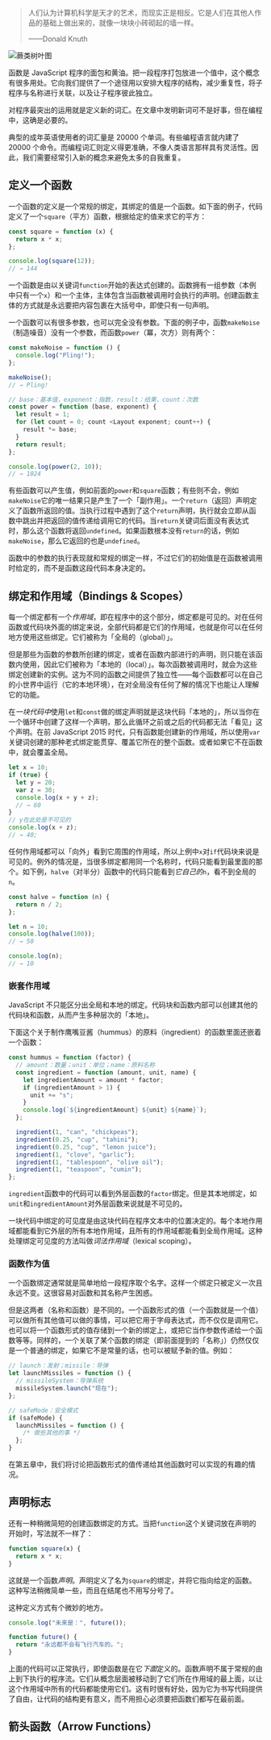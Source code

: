 
<Layout title="函数" chapter="第三章">

> 人们认为计算机科学是天才的艺术，而现实正是相反。它是人们在其他人作品的基础上做出来的，就像一块块小砖砌起的墙一样。
>
> ——Donald Knuth

![蕨类树叶图](https://eloquentjavascript.net/img/chapter_picture_3.jpg)

函数是 JavaScript 程序的面包和黄油。把一段程序打包放进一个值中，这个概念有很多用处。它向我们提供了一个途径用以安排大程序的结构，减少重复性，将子程序与名称进行关联，以及让子程序彼此独立。

对程序最突出的运用就是定义新的词汇。在文章中发明新词可不是好事，但在编程中，这确是必要的。

典型的成年英语使用者的词汇量是 20000 个单词。有些编程语言就内建了 20000 个命令。而编程词汇则定义得更准确，不像人类语言那样具有灵活性。因此，我们需要经常引入新的概念来避免太多的自我重复。

## 定义一个函数

一个函数的定义是一个常规的绑定，其绑定的值是一个函数。如下面的例子，代码定义了一个`square`（平方）函数，根据给定的值来求它的平方：

```javascript
const square = function (x) {
  return x * x;
};

console.log(square(12));
// → 144
```

一个函数是由以关键词`function`开始的表达式创建的。函数拥有一组参数（本例中只有一个`x`）和一个主体，主体包含当函数被调用时会执行的声明。创建函数主体的方式就是永远要把内容包裹在大括号中，即使只有一句声明。

一个函数可以有很多参数，也可以完全没有参数。下面的例子中，函数`makeNoise`（制造噪音）没有一个参数，而函数`power`（冪，次方）则有两个：

```javascript
const makeNoise = function () {
  console.log("Pling!");
};

makeNoise();
// → Pling!

// base：基本值，exponent：指数，result：结果，count：次数
const power = function (base, exponent) {
  let result = 1;
  for (let count = 0; count <Layout exponent; count++) {
    result *= base;
  }
  return result;
};

console.log(power(2, 10));
// → 1024
```

有些函数可以产生值，例如前面的`power`和`square`函数；有些则不会，例如`makeNoise`它的唯一结果只是产生了一个「副作用」。一个`return`（返回）声明定义了函数所返回的值。当执行过程中遇到了这个`return`声明，执行就会立即从函数中跳出并把返回的值传递给调用它的代码。当`return`关键词后面没有表达式时，那么这个函数将返回`undefined`。如果函数根本没有`return`的话，例如`makeNoise`，那么它返回的也是`undefined`。

函数中的参数的执行表现就和常规的绑定一样，不过它们的初始值是在函数被调用时给定的，而不是函数这段代码本身决定的。

## 绑定和作用域（Bindings & Scopes）

每一个绑定都有一个*作用域*，即在程序中的这个部分，绑定都是可见的。对在任何函数或代码块外面的绑定来说，全部代码都是它们的作用域，也就是你可以在任何地方使用这些绑定。它们被称为「全局的（global）」。

但是那些为函数的参数所创建的绑定，或者在函数内部进行的声明，则只能在该函数内使用，因此它们被称为「本地的（local）」。每次函数被调用时，就会为这些绑定创建新的实例。这为不同的函数之间提供了独立性——每个函数都可以在自己的小世界中运行（它的本地环境），在对全局没有任何了解的情况下也能让人理解它的功能。

在*一块代码中*使用`let`和`const`做的绑定声明就是这块代码「本地的」，所以当你在一个循环中创建了这样一个声明，那么此循环之前或之后的代码都无法「看见」这个声明。在前 JavaScript 2015 时代，只有函数能创建新的作用域，所以使用`var`关键词创建的那种老式绑定能贯穿、覆盖它所在的整个函数。或者如果它不在函数中，就会覆盖全局。

```js
let x = 10;
if (true) {
  let y = 20;
  var z = 30;
  console.log(x + y + z);
  // → 60
}
// y在此处是不可见的
console.log(x + z);
// → 40;
```

任何作用域都可以「向外」看到它周围的作用域，所以上例中`x`对`if`代码块来说是可见的。例外的情况是，当很多绑定都用同一个名称时，代码只能看到最里面的那个。如下例，`halve`（对半分）函数中的代码只能看到*它自己的*`n`，看不到全局的`n`。

```js
const halve = function (n) {
  return n / 2;
};

let n = 10;
console.log(halve(100));
// → 50

console.log(n);
// → 10
```

### 嵌套作用域

JavaScript 不只能区分出全局和本地的绑定。代码块和函数内部可以创建其他的代码块和函数，从而产生多种层次的「本地」。

下面这个关于制作鹰嘴豆酱（hummus）的原料（ingredient）的函数里面还嵌着一个函数：

```js
const hummus = function (factor) {
  // amount：数量；unit：单位；name：原料名称
  const ingredient = function (amount, unit, name) {
    let ingredientAmount = amount * factor;
    if (ingredientAmount > 1) {
      unit += "s";
    }
    console.log(`${ingredientAmount} ${unit} ${name}`);
  };

  ingredient(1, "can", "chickpeas");
  ingredient(0.25, "cup", "tahini");
  ingredient(0.25, "cup", "lemon juice");
  ingredient(1, "clove", "garlic");
  ingredient(1, "tablespoon", "olive oil");
  ingredient(1, "teaspoon", "cumin");
};
```

`ingredient`函数中的代码可以看到外层函数的`factor`绑定。但是其本地绑定，如`unit`和`ingredientAmount`对外层函数来说就是不可见的。

一块代码中绑定的可见度是由这块代码在程序文本中的位置决定的。每个本地作用域都能看到它外层的所有本地作用域，且所有的作用域都能看到全局作用域。这种处理绑定可见度的方法叫做*词法作用域*（lexical scoping）。

### 函数作为值

一个函数绑定通常就是简单地给一段程序取个名字。这样一个绑定只被定义一次且永远不变。这很容易对函数和其名称产生困惑。

但是这两者（名称和函数）是不同的。一个函数形式的值（一个函数就是一个值）可以做所有其他值可以做的事情，可以把它用于字母表达式，而不仅仅是调用它。也可以将一个函数形式的值存储到一个新的绑定上，或把它当作参数传递给一个函数等等。同样的，一个关联了某个函数的绑定（即前面提到的「名称」）仍然仅仅是一个普通的绑定，如果它不是常量的话，也可以被赋予新的值。例如：

```js
// launch：发射；missile：导弹
let launchMissiles = function () {
  // missileSystem：导弹系统
  missileSystem.launch("现在");
};

// safeMode：安全模式
if (safeMode) {
  launchMissiles = function () {
    /* 做些其他的事 */
  };
}
```

在第五章中，我们将讨论把函数形式的值传递给其他函数时可以实现的有趣的情况。

## 声明标志

还有一种稍微简短的创建函数绑定的方式。当把`function`这个关键词放在声明的开始时，写法就不一样了：

```js
function square(x) {
  return x * x;
}
```

这就是一个函数*声明*。声明定义了名为`square`的绑定，并将它指向给定的函数。这种写法稍微简单一些，而且在结尾也不用写分号了。

这种定义方式有个微妙的地方。

```js
console.log("未来是：", future());

function future() {
  return "永远都不会有飞行汽车的。";
}
```

上面的代码可以正常执行，即使函数是在它*下面*定义的。函数声明不属于常规的由上到下执行的程序流。它们从概念层面被移动到了它们所在作用域的最上面，以让这个作用域中所有的代码都能使用它们。这有时很有好处，因为它为书写代码提供了自由，让代码的结构更有意义，而不用担心必须要把函数们都写在最前面。

## 箭头函数（Arrow Functions）

</Layout>
